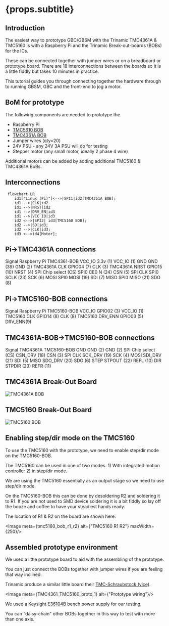 
# {props.subtitle}

## Introduction

The easiest way to prototype GBC/GBSM with the Trinamic TMC4361A & TMC5160 is with a Raspberry Pi and the Trinamic Break-out-boards (BOBs) for the ICs.

These can be connected together with jumper wires or on a breadboard or prototype board. There are 18 interconnections between the boards so it is a little fiddly but takes 10 minutes in practice.

This tutorial guides you through connecting together the hardware through to running GBSM, GBC and the front-end to jog a motor.

## BoM for prototype

The following components are needed to prototype the 

* Raspberry Pi 
* [TMC5610 BOB](https://www.trinamic.com/support/eval-kits/details/tmc5160-bob/)
* [TMC4361A BOB](https://www.trinamic.com/support/eval-kits/details/tmc4361a-bob/)
* Jumper wires (qty=20)
* 24V PSU - any 24V 3A PSU will do for testing
* Stepper motor (any small motor, ideally 2 phase 4 wire)

Additional motors can be added by adding additional TMC5160 & TMC4361A BoBs.

## Interconnections


```mermaid
 flowchart LR
    id1["Linux (Pi)"]<-->|SPI1|id2[TMC4351A BOB];
    id1 -->|CLK|id2
    id1 -->|NRST|id2
    id1 -->|DRV_EN|id3
    id1 -->|VCC_IO|id3
    id2 <-->|SPI2| id3[TMC5160 BOB];
    id2 -->|SD|id3;
    id2 -->|CLK|id3;
    id3 <-->id4[Motor];

```



## Pi->TMC4361A connections

<BogStandardHeaderRow>
    <BogStandardCol span={8}>
        Signal
    </BogStandardCol>
    <BogStandardCol span={8}>
        Raspberry Pi
    </BogStandardCol>
    <BogStandardCol span={8}>
        TMC4361-BOB
    </BogStandardCol>
</BogStandardHeaderRow>
<BogStandardRow>
    <BogStandardCol span={8}>
        VCC_IO
    </BogStandardCol>
    <BogStandardCol span={8}>
        3.3v (1)
    </BogStandardCol>
    <BogStandardCol span={8}>
        VCC_IO (1)
    </BogStandardCol>
</BogStandardRow>
<BogStandardRow>
    <BogStandardCol span={8}>
        GND
    </BogStandardCol>
    <BogStandardCol span={8}>
        GND (39)
    </BogStandardCol>
    <BogStandardCol span={8}>
        GND (2)
    </BogStandardCol>
</BogStandardRow>
<BogStandardRow>
    <BogStandardCol span={8}>
        TMC4361A CLK
    </BogStandardCol>
    <BogStandardCol span={8}>
        GPIO04 (7)
    </BogStandardCol>
    <BogStandardCol span={8}>
        CLK (3)
    </BogStandardCol>
</BogStandardRow>
<BogStandardRow>
    <BogStandardCol span={8}>
        TMC4361A NRST
    </BogStandardCol>
    <BogStandardCol span={8}>
        GPIO15 (10)
    </BogStandardCol>
    <BogStandardCol span={8}>
        NRST (4)
    </BogStandardCol>
</BogStandardRow>


<BogStandardRow>
    <BogStandardCol span={8}>
        SPI Chip select (CS)
    </BogStandardCol>
    <BogStandardCol span={8}>
        SPI0 CE0 N (24)
    </BogStandardCol>
    <BogStandardCol span={8}>
        CSN (5)
    </BogStandardCol>
</BogStandardRow>


<BogStandardRow>
    <BogStandardCol span={8}>
        SPI CLK
    </BogStandardCol>
    <BogStandardCol span={8}>
        SPI0 SCLK (23)
    </BogStandardCol>
    <BogStandardCol span={8}>
        SCK (6)
    </BogStandardCol>
</BogStandardRow>


<BogStandardRow>
    <BogStandardCol span={8}>
        MOSI
    </BogStandardCol>
    <BogStandardCol span={8}>
        SPI0 MOSI (19)
    </BogStandardCol>
    <BogStandardCol span={8}>
        SDI (7)
    </BogStandardCol>
</BogStandardRow>


<BogStandardRow>
    <BogStandardCol span={8}>
        MISO
    </BogStandardCol>
    <BogStandardCol span={8}>
        SPI0 MISO (21)
    </BogStandardCol>
    <BogStandardCol span={8}>
        SDO (8)
    </BogStandardCol>
</BogStandardRow>





##  Pi->TMC5160-BOB connections

<BogStandardHeaderRow>
    <BogStandardCol span={8}>
        Signal
    </BogStandardCol>
    <BogStandardCol span={8}>
        Raspberry Pi
    </BogStandardCol>
    <BogStandardCol span={8}>
        TMC5160-BOB
    </BogStandardCol>
</BogStandardHeaderRow>
<BogStandardRow>
    <BogStandardCol span={8}>
        VCC_IO
    </BogStandardCol>
    <BogStandardCol span={8}>
        GPIO02 (3)
    </BogStandardCol>
    <BogStandardCol span={8}>
        VCC_IO (1)
    </BogStandardCol>
</BogStandardRow>
<BogStandardRow>
    <BogStandardCol span={8}>
        TMC5160 CLK
    </BogStandardCol>
    <BogStandardCol span={8}>
        GPIO14 (8)
    </BogStandardCol>
    <BogStandardCol span={8}>
        CLK (8)
    </BogStandardCol>
</BogStandardRow>
<BogStandardRow>
    <BogStandardCol span={8}>
        TMC5160 DRV_ENN
    </BogStandardCol>
    <BogStandardCol span={8}>
        GPIO03 (5)
    </BogStandardCol>
    <BogStandardCol span={8}>
        DRV_ENN(9)
    </BogStandardCol>
</BogStandardRow>


## TMC4361A-BOB->TMC5160-BOB connections


<BogStandardHeaderRow>
    <BogStandardCol span={8}>
        Signal
    </BogStandardCol>
    <BogStandardCol span={8}>
        TMC4361A
    </BogStandardCol>
    <BogStandardCol span={8}>
        TMC5160-BOB
    </BogStandardCol>
</BogStandardHeaderRow>
<BogStandardRow>
    <BogStandardCol span={8}>
        GND
    </BogStandardCol>
    <BogStandardCol span={8}>
        GND (2)
    </BogStandardCol>
    <BogStandardCol span={8}>
        GND (2)
    </BogStandardCol>
</BogStandardRow>
<BogStandardRow>
    <BogStandardCol span={8}>
        SPI Chip select (CS)
    </BogStandardCol>
    <BogStandardCol span={8}>
        CSN_DRV (18)
    </BogStandardCol>
    <BogStandardCol span={8}>
        CSN (3)
    </BogStandardCol>
</BogStandardRow>
<BogStandardRow>
    <BogStandardCol span={8}>
        SPI CLK
    </BogStandardCol>
    <BogStandardCol span={8}>
        SCK_DRV (19)
    </BogStandardCol>
    <BogStandardCol span={8}>
        SCK (4)
    </BogStandardCol>
</BogStandardRow>
<BogStandardRow>
    <BogStandardCol span={8}>
        MOSI
    </BogStandardCol>
    <BogStandardCol span={8}>
        SDI_DRV (21)
    </BogStandardCol>
    <BogStandardCol span={8}>
        SDI (5)
    </BogStandardCol>
</BogStandardRow>
<BogStandardRow>
    <BogStandardCol span={8}>
        MISO
    </BogStandardCol>
    <BogStandardCol span={8}>
        SDO_DRV (20)
    </BogStandardCol>
    <BogStandardCol span={8}>
        SDO (6)
    </BogStandardCol>
</BogStandardRow>
<BogStandardRow>
    <BogStandardCol span={8}>
        STEP
    </BogStandardCol>
    <BogStandardCol span={8}>
        STPOUT (22)
    </BogStandardCol>
    <BogStandardCol span={8}>
        REFL (10)
    </BogStandardCol>
</BogStandardRow>
<BogStandardRow>
    <BogStandardCol span={8}>
        DIR
    </BogStandardCol>
    <BogStandardCol span={8}>
        STPDIR (23)
    </BogStandardCol>
    <BogStandardCol span={8}>
        REFR (11)
    </BogStandardCol>
</BogStandardRow>



<Row>
    <Col span={12}>
        <h2>TMC4361A Break-Out Board</h2>
        <Image meta={tmc4361a_bob} alt="TMC4361A BOB" maxWidth={250}/>
    </Col>
    <Col span={12}>
        <h2>TMC5160 Break-Out Board</h2>
        <Image meta={tmc5160_bob} alt="TMC5160 BOB" maxWidth={250}/>
    </Col>
</Row>

## Enabling step/dir mode on the TMC5160

To use the TMC5160 with the prototype, we need to enable step/dir mode on the TMC5160-BOB.

The TMC5160 can be used in one of two modes. 1) With integrated motion controller 2) in step/dir mode.

We are using the TMC5160 essentially as an output stage so we need to use step/dir mode.

On the TMC5160-BOB this can be done by desoldering R2 and soldering it to R1. If you are not used to SMD device soldering it is a bit fiddly so lay off the booze and coffee to have your steadiest hands ready.

The location of R1 & R2 on the board are shown here:

<Image meta={tmc5160_bob_r1_r2} alt={"TMC5160 R1 R2"} maxWidth={250}/>

## Assembled prototype environment

We used a little prototype board to aid with the assembling of the prototype.

You can just connect the BOBs together with jumper wires if you are feeling that way inclined.

Trinamic produce a similar little board their <a href="https://www.trinamic.com/products/modules/details/tmc-schraubstock/"> TMC-Schraubstock (vice)</a>.

<Image meta={TMC4361_TMC5160_proto_1} alt={"Prototype wiring"}/>

We used a Keysight <a href="https://www.keysight.com/gb/en/support/E36104B/dc-power-supply-35v-1a-35w.html">E36104B</a> bench power supply for our testing.


You can "daisy-chain" other BOBs together in this way to test with more than one axis.
